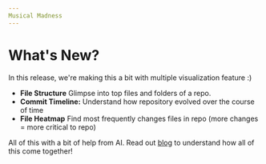 ```yaml
---
Musical Madness
---
```


# What's New?

In this release, we're making this a bit with multiple visualization feature :)
- **File Structure** Glimpse into top files and folders of a repo.
- **Commit Timeline:** Understand how repository evolved over the course of time
- **File Heatmap** Find most frequently changes files in repo (more changes = more critical to repo)

All of this with a bit of help from AI. Read out [blog](https://medium.com/archie-ai/how-to-learn-new-codebase-quickly-6d6cb4ea8812) to understand how all of this come together!
